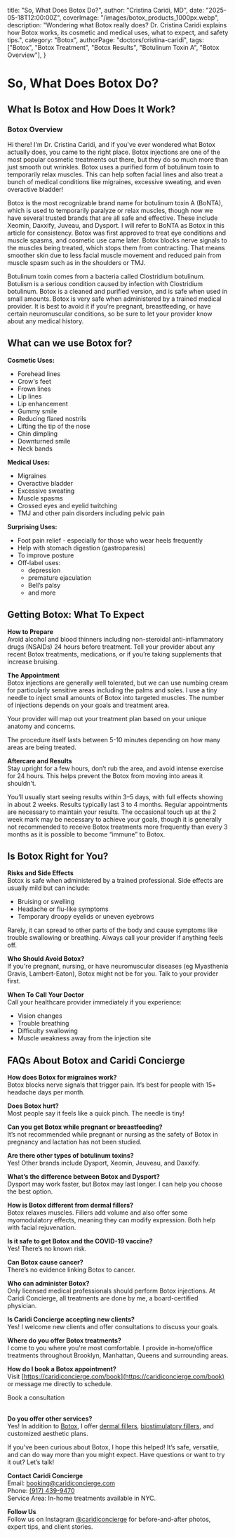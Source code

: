   title: "So, What Does Botox Do?",
  author: "Cristina Caridi, MD",
  date: "2025-05-18T12:00:00Z",
  coverImage: "/images/botox_products_1000px.webp",
  description:
    "Wondering what Botox really does? Dr. Cristina Caridi explains how Botox works, its cosmetic and medical uses, what to expect, and safety tips.",
  category: "Botox",
  authorPage: "doctors/cristina-caridi",
  tags: ["Botox", "Botox Treatment", "Botox Results", "Botulinum Toxin A", "Botox Overview"],
}

# So, What Does Botox Do?

## What Is Botox and How Does It Work?

### Botox Overview

Hi there! I'm Dr. Cristina Caridi, and if you've ever wondered what Botox actually does, you came to the right place. Botox injections are one of the most popular cosmetic treatments out there, but they do so much more than just smooth out wrinkles. Botox uses a purified form of botulinum toxin to temporarily relax muscles. This can help soften facial lines and also treat a bunch of medical conditions like migraines, excessive sweating, and even overactive bladder!

Botox is the most recognizable brand name for botulinum toxin A (BoNTA), which is used to temporarily paralyze or relax muscles, though now we have several trusted brands that are all safe and effective. These include Xeomin, Daxxify, Juveau, and Dysport. I will refer to BoNTA as Botox in this article for consistency. Botox was first approved to treat eye conditions and muscle spasms, and cosmetic use came later. Botox blocks nerve signals to the muscles being treated, which stops them from contracting. That means smoother skin due to less facial muscle movement and reduced pain from muscle spasm such as in the shoulders or TMJ.

Botulinum toxin comes from a bacteria called Clostridium botulinum. Botulism is a serious condition caused by infection with Clostridium botulinum. Botox is a cleaned and purified version, and is safe when used in small amounts. Botox is very safe when administered by a trained medical provider. It is best to avoid it if you're pregnant, breastfeeding, or have certain neuromuscular conditions, so be sure to let your provider know about any medical history. 


## What can we use Botox for?

**Cosmetic Uses:**

- Forehead lines  
- Crow's feet  
- Frown lines  
- Lip lines  
- Lip enhancement  
- Gummy smile  
- Reducing flared nostrils  
- Lifting the tip of the nose  
- Chin dimpling  
- Downturned smile  
- Neck bands  

**Medical Uses:**

- Migraines  
- Overactive bladder  
- Excessive sweating  
- Muscle spasms  
- Crossed eyes and eyelid twitching  
- TMJ and other pain disorders including pelvic pain  

**Surprising Uses:**

- Foot pain relief - especially for those who wear heels frequently  
- Help with stomach digestion (gastroparesis)  
- To improve posture  
- Off-label uses:  
  - depression  
  - premature ejaculation  
  - Bell’s palsy  
  - and more  


## Getting Botox: What To Expect

**How to Prepare**  
Avoid alcohol and blood thinners including non-steroidal anti-inflammatory drugs (NSAIDs) 24 hours before treatment. Tell your provider about any recent Botox treatments, medications, or if you’re taking supplements that increase bruising.

**The Appointment**  
Botox injections are generally well tolerated, but we can use numbing cream for particularly sensitive areas including the palms and soles. I use a tiny needle to inject small amounts of Botox into targeted muscles. The number of injections depends on your goals and treatment area.  

Your provider will map out your treatment plan based on your unique anatomy and concerns.  

The procedure itself lasts between 5-10 minutes depending on how many areas are being treated.

**Aftercare and Results**  
Stay upright for a few hours, don’t rub the area, and avoid intense exercise for 24 hours. This helps prevent the Botox from moving into areas it shouldn't.  

You’ll usually start seeing results within 3–5 days, with full effects showing in about 2 weeks. Results typically last 3 to 4 months. Regular appointments are necessary to maintain your results. The occasional touch up at the 2 week mark may be necessary to achieve your goals, though it is generally not recommended to receive Botox treatments more frequently than every 3 months as it is possible to become “immune” to Botox. 


## Is Botox Right for You?

**Risks and Side Effects**  
Botox is safe when administered by a trained professional. Side effects are usually mild but can include:

- Bruising or swelling  
- Headache or flu-like symptoms  
- Temporary droopy eyelids or uneven eyebrows  

Rarely, it can spread to other parts of the body and cause symptoms like trouble swallowing or breathing. Always call your provider if anything feels off.

**Who Should Avoid Botox?**  
If you're pregnant, nursing, or have neuromuscular diseases (eg Myasthenia Gravis, Lambert-Eaton), Botox might not be for you. Talk to your provider first.

**When To Call Your Doctor**  
Call your healthcare provider immediately if you experience:

- Vision changes  
- Trouble breathing  
- Difficulty swallowing  
- Muscle weakness away from the injection site  


## FAQs About Botox and Caridi Concierge

**How does Botox for migraines work?**  
Botox blocks nerve signals that trigger pain. It’s best for people with 15+ headache days per month.

**Does Botox hurt?**  
Most people say it feels like a quick pinch. The needle is tiny!

**Can you get Botox while pregnant or breastfeeding?**  
It’s not recommended while pregnant or nursing as the safety of Botox in pregnancy and lactation has not been studied.

**Are there other types of botulinum toxins?**  
Yes! Other brands include Dysport, Xeomin, Jeuveau, and Daxxify.

**What’s the difference between Botox and Dysport?**  
Dysport may work faster, but Botox may last longer. I can help you choose the best option.

**How is Botox different from dermal fillers?**  
Botox relaxes muscles. Fillers add volume and also offer some myomodulatory effects, meaning they can modify expression. Both help with facial rejuvenation.

**Is it safe to get Botox and the COVID-19 vaccine?**  
Yes! There’s no known risk.

**Can Botox cause cancer?**  
There’s no evidence linking Botox to cancer.

**Who can administer Botox?**  
Only licensed medical professionals should perform Botox injections. At Caridi Concierge, all treatments are done by me, a board-certified physician.

**Is Caridi Concierge accepting new clients?**  
Yes! I welcome new clients and offer consultations to discuss your goals.

**Where do you offer Botox treatments?**  
I come to you where you're most comfortable. I provide in-home/office treatments throughout Brooklyn, Manhattan, Queens and surrounding areas.

**How do I book a Botox appointment?**  
Visit [https://caridiconcierge.com/book](https://caridiconcierge.com/book) or message me directly to schedule.

<PrimaryButton href="/book" variant="primary">Book a consultation</PrimaryButton>
<br />
<br />

**Do you offer other services?**  
Yes! In addition to [Botox](/treatments/wrinkle-reduction), I offer [dermal fillers](/treatments/dermal-fillers), [biostimulatory fillers](/treatments/biostimulatory-fillers), and customized aesthetic plans.


If you’ve been curious about Botox, I hope this helped! It’s safe, versatile, and can do way more than you might expect. Have questions or want to try it out? Let’s talk!

**Contact Caridi Concierge**  
Email: [booking@caridiconcierge.com](mailto:booking@caridiconcierge.com)  
Phone: [(917) 439-9470](tel:+1-917-439-9470)  
Service Area: In-home treatments available in NYC.

**Follow Us**  
Follow us on Instagram [@caridiconcierge](https://www.instagram.com/caridiconcierge) for before-and-after photos, expert tips, and client stories.
